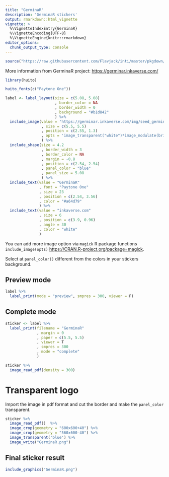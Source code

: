 ---
title: "GerminaR"
description: 'GerminaR stickers'
output: rmarkdown::html_vignette
vignette: >
  %\VignetteIndexEntry{GerminaR}
  %\VignetteEncoding{UTF-8}
  %\VignetteEngine{knitr::rmarkdown}
editor_options: 
  chunk_output_type: console
---

```{r setup, include = FALSE}
source("https://raw.githubusercontent.com/Flavjack/inti/master/pkgdown/favicon/docs.r")
```

More information from GerminaR project: <https://germinar.inkaverse.com/>

```{r echo = TRUE, eval = T}
library(huito)

huito_fonts(c("Paytone One"))

label <- label_layout(size = c(5.08, 5.08)
                      , border_color = NA
                      , border_width = 0
                      , background = "#b1d842"
                      ) %>% 
  include_image(value = "https://germinar.inkaverse.com/img/seed_germination.png"
                , size = c(5.5, 5.5)
                , position = c(2.55, 1.3)
                , opts = 'image_transparent("white")*image_modulate(brightness = 0)'
                ) %>%
  include_shape(size = 4.2
                , border_width = 3
                , border_color = NA
                , margin = -0.8
                , position = c(2.54, 2.54)
                , panel_color = "blue"
                , panel_size = 5.08
                ) %>%
  include_text(value = "GerminaR"
               , font = "Paytone One"
               , size = 23
               , position = c(2.54, 3.56)
               , color = "#a64d79"
               ) %>%
  include_text(value = "inkaverse.com"
               , size = 6
               , position = c(3.9, 0.96)
               , angle = 30
               , color = "white"
               )
```

You can add more image option via `magick` R package functions `include_image(opts)` <https://CRAN.R-project.org/package=magick>. 

Select at `panel_color()` different from the colors in your stickers background. 

## Preview mode

```{r, echo = TRUE}
label %>% 
  label_print(mode = "preview", smpres = 300, viewer = F)
```

## Complete mode

```{r, echo = TRUE}
sticker <- label %>% 
  label_print(filename = "GerminaR"
              , margin = 0
              , paper = c(5.5, 5.5)
              , viewer = T
              , smpres = 300
              , mode = "complete"
              )
```

```{r out.width = "40%", eval = T}
sticker %>% 
  image_read_pdf(density = 300) 
```

# Transparent logo

Import the image in pdf format and cut the border and make the `panel_color` transparent.

```{r, echo = TRUE}
sticker %>% 
  image_read_pdf()  %>% 
  image_crop(geometry = "600x600+40") %>%
  image_crop(geometry = "560x600-40") %>%
  image_transparent('blue') %>% 
  image_write("GerminaR.png")
```

## Final sticker result

```{r out.width = "35%"}
include_graphics("GerminaR.png")
```


